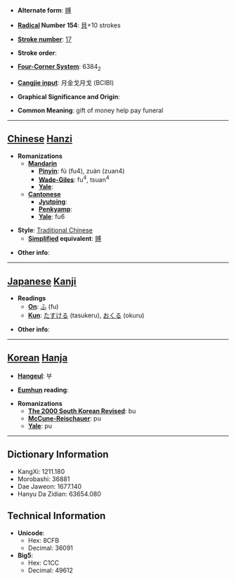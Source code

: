 * '''Alternate form''': [[赙]]

* '''[[Wiktionary:Chinese radical index| Radical]] Number 154''': [[Wiktionary:Chinese radical index 貝|貝]]+10 strokes

* '''[[Wiktionary:Chinese total strokes index|Stroke number]]''': [[Wiktionary:Chinese total strokes index 17|17]]

* '''Stroke order''': 

* '''[[Wiktionary:Chinese four corner index|Four-Corner System]]''': 6384<sub>2</sub>

* '''[[Wiktionary:Chinese Cangjie index|Cangjie input]]''': 月金戈月戈 (BCIBI)

* '''Graphical Significance and Origin''': 

* '''Common Meaning''': gift of money help pay funeral

----

== [[Chinese]] [[Hanzi]] ==

* '''Romanizations'''
** '''[[Mandarin]]'''
*** '''[[Pinyin]]''': fù (fu4), zuàn (zuan4)
*** '''[[Wade-Giles]]''': fu<sup>4</sup>, tsuan<sup>4</sup>
*** '''[[Yale]]''': 
** '''[[Cantonese]]'''
*** '''[[Jyutping]]''':
*** '''[[Penkyamp]]''': 
*** '''[[Yale]]''': fu6

* '''Style''': [[Traditional Chinese]] 
** '''[[Simplified Chinese|Simplified]] equivalent''': [[赙]]

* '''Other info''': 

----

== [[Japanese]] [[Kanji]] ==

* '''Readings'''
** '''[[On]]''': [[ふ]] (fu)
** '''[[Kun]]''': [[たすける]] (tasukeru), [[おくる]] (okuru)

* '''Other info''':  

----

== [[Korean]] [[Hanja]] ==

* '''[[Hangeul]]''': 부

* '''[[Eumhun]] reading''': 

* '''Romanizations'''
** '''[[The 2000 South Korean Revised Romanization|The 2000 South Korean Revised]]''': bu
** '''[[McCune-Reischauer]]''': pu
** '''[[Yale]]''': pu

----

== Dictionary Information ==

* KangXi: 1211.180
* Morobashi: 36881
* Dae Jaweon: 1677.140
* Hanyu Da Zidian: 63654.080

== Technical Information ==

* '''Unicode''':
** Hex: 8CFB
** Decimal: 36091
* '''Big5''':
** Hex: C1CC
** Decimal: 49612